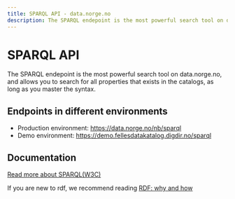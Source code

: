 ```yaml
---
title: SPARQL API - data.norge.no
description: The SPARQL endepoint is the most powerful search tool on data.norge.no.
---
```


# SPARQL API

<Ingress size='xs'>
    The SPARQL endepoint is the most powerful search tool on data.norge.no, and allows you to search for all properties
    that exists in the catalogs, as long as you master the syntax.
</Ingress>

## Endpoints in different environments

- Production environment: https://data.norge.no/nb/sparql
- Demo environment: https://demo.fellesdatakatalog.digdir.no/sparql

## Documentation

[Read more about SPARQL(W3C)](https://www.w3.org/TR/sparql11-overview/)

If you are new to rdf, we recommend reading [RDF: why and how](/docs/sharing-data/rdf)
